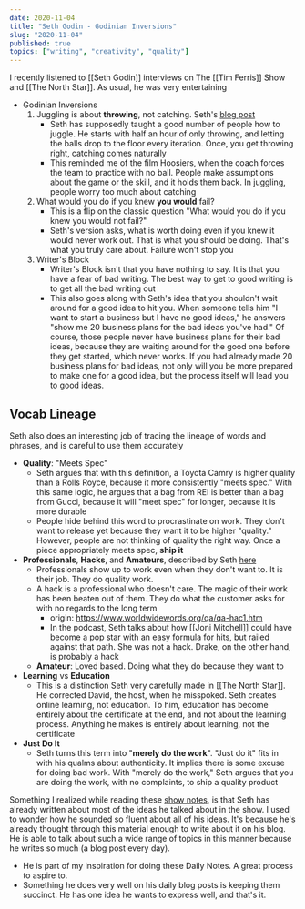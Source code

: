 ```yaml
---
date: 2020-11-04
title: "Seth Godin - Godinian Inversions"
slug: "2020-11-04"
published: true
topics: ["writing", "creativity", "quality"]
---
```

I recently listened to [[Seth Godin]] interviews on The [[Tim Ferris]] Show and [[The North Star]]. As usual, he was very entertaining 
- Godinian Inversions
    1. Juggling is about **throwing**, not catching. Seth's [blog post](https://seths.blog/2018/07/throwingcatching/)
        - Seth has supposedly taught a good number of people how to juggle. He starts with half an hour of only throwing, and letting the balls drop to the floor every iteration. Once, you get throwing right, catching comes naturally
        - This reminded me of the film Hoosiers, when the coach forces the team to practice with no ball. People make assumptions about the game or the skill, and it holds them back. In juggling, people worry too much about catching
    2. What would you do if you knew **you would** fail? 
        - This is a flip on the classic question "What would you do if you knew you would not fail?"
        - Seth's version asks, what is worth doing even if you knew it would never work out. That is what you should be doing. That's what you truly care about. Failure won't stop you  
    3. Writer's Block
        - Writer's Block isn't that you have nothing to say. It is that you have a fear of bad writing. The best way to get to good writing is to get all the bad writing out
        - This also goes along with Seth's idea that you shouldn't wait around for a good idea to hit you. When someone tells him "I want to start a business but I have no good ideas," he answers "show me 20 business plans for the bad ideas you've had." Of course, those people never have business plans for their bad ideas, because they are waiting around for the good one before they get started, which never works. If you had already made 20 business plans for bad ideas, not only will you be more prepared to make one for a good idea, but the process itself will lead you to good ideas.  

## Vocab Lineage
Seth also does an interesting job of tracing the lineage of words and phrases, and is careful to use them accurately

- **Quality**: "Meets Spec"
    - Seth argues that with this definition, a Toyota Camry is higher quality than a Rolls Royce, because it more consistently "meets spec." With this same logic, he argues that a bag from REI is better than a bag from Gucci, because it will "meet spec" for longer, because it is more durable
    - People hide behind this word to procrastinate on work. They don't want to release yet because they want it to be higher "quality." However, people are not thinking of quality the right way. Once a piece appropriately meets spec, **ship it**
- **Professionals**, **Hacks**, and **Amateurs**, described by Seth [here](https://seths.blog/2020/07/professionals-hacks-and-amateurs/)
    - Professionals show up to work even when they don't want to. It is their job. They do quality work. 
    - A hack is a professional who doesn't care. The magic of their work has been beaten out of them. They do what the customer asks for with no regards to the long term
        - origin: https://www.worldwidewords.org/qa/qa-hac1.htm
        - In the podcast, Seth talks about how [[Joni Mitchell]] could have become a pop star with an easy formula for hits, but railed against that path. She was not a hack. Drake, on the other hand, is probably a hack 
    - **Amateur**: Loved based. Doing what they do because they want to
- **Learning** vs **Education**
    - This is a distinction Seth very carefully made in [[The North Star]]. He corrected David, the host, when he misspoked. Seth creates online learning, not education. To him, education has become entirely about the certificate at the end, and not about the learning process. Anything he makes is entirely about learning, not the certificate
- **Just Do It**
    - Seth turns this term into "**merely do the work**". "Just do it" fits in with his qualms about authenticity. It implies there is some excuse for doing bad work. With "merely do the work," Seth argues that you are doing the work, with no complaints, to ship a quality product     

Something I realized while reading these [show notes](https://tim.blog/2020/10/26/seth-godin-the-practice/), is that Seth has already written about most of the ideas he talked about in the show. I used to wonder how he sounded so fluent about all of his ideas. It's because he's already thought through this material enough to write about it on his blog. He is able to talk about such a wide range of topics in this manner because he writes so much (a blog post every day). 
- He is part of my inspiration for doing these Daily Notes. A great process to aspire to.
- Something he does very well on his daily blog posts is keeping them succinct. He has one idea he wants to express well, and that's it. 
